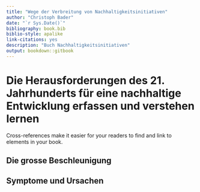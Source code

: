 ---
title: "Wege der Verbreitung von Nachhaltigkeitsinitiativen"
author: "Christoph Bader"
date: "`r Sys.Date()`"
bibliography: book.bib
biblio-style: apalike
link-citations: yes
description: "Buch Nachhaltigkeitsinitiativen"
output: bookdown::gitbook
---

# Die Herausforderungen des 21. Jahrhunderts für eine nachhaltige Entwicklung erfassen und verstehen lernen {#Teil1}

Cross-references make it easier for your readers to find and link to elements in your book.

## Die grosse Beschleunigung {#beschleunigung}



## Symptome und Ursachen {#symptome_ursachen}

